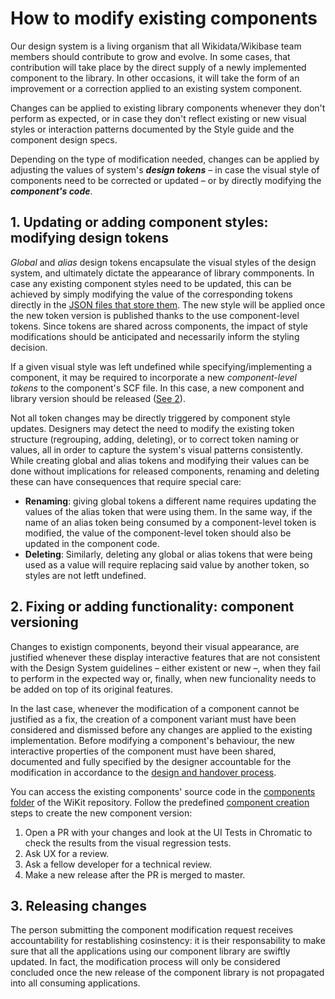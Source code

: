 
<Meta title="Documentation/How to modify existing components" />

# How to modify existing components

Our design system is a living organism that all Wikidata/Wikibase team members should contribute to grow and evolve. In some cases, that contribution will take place by the direct supply of a newly implemented component to the library. In other occasions, it will take the form of an improvement or a correction applied to an existing system component. 

Changes can be applied to existing library components whenever they don't perform as expected, or in case they don't reflect existing or new visual styles or interaction patterns documented by the Style guide and the component design specs.

Depending on the type of modification needed, changes can be applied by adjusting the values of system's ***design tokens*** – in case the visual style of components need to be corrected or updated – or by directly modifying the ***component's code***. 

## 1. Updating or adding component styles: modifying design tokens

_Global_ and _alias_ design tokens encapsulate the visual styles of the design system, and ultimately dictate the appearance of library commponents. In case any existing component styles need to be updated, this can be achieved by simply modifying the value of the corresponding tokens directly in the [JSON files that store them](https://github.com/wmde/wikit/tree/master/tokens/properties). The new style will be applied once the new token version is published thanks to the use component-level tokens. Since tokens are shared across components, the impact of style modifications should be anticipated and necessarily inform the styling decision.

If a given visual style was left undefined while specifying/implementing a component, it may be required to incorporate a new _component-level tokens_ to the component's SCF file. In this case, a new component and library version should be released ([See 2](#2-fixing-or-adding-functionality-component-versioning)).

Not all token changes may be directly triggered by component style updates. Designers may detect the need to modify the existing token structure (regrouping, adding, deleting), or to correct token naming or values, all in order to capture the system's visual patterns consistently. 
While creating global and alias tokens and modifying their values can be done without implications for released components, renaming and deleting these can have consequences that require special care:

- **Renaming**: giving global tokens a different name requires updating the values of the alias token that were using them. In the same way, if the name of an alias token being consumed by a component-level token is modified, the value of the component-level token should also be updated in the component code.
- **Deleting**: Similarly, deleting any global or alias tokens that were being used as a value will require replacing said value by another token, so styles are not letft undefined.


## 2. Fixing or adding functionality: component versioning

Changes to existign components, beyond their visual appearance, are justified whenever these display interactive features that are not consistent with the Design System guidelines – either existent or new –, when they fail to perform in the expected way or, finally, when new funcionality needs to be added on top of its original features. 

In the last case, whenever the modification of a component cannot be justified as a fix, the creation of a component variant must have been considered and dismissed before any changes are applied to the existing implementation. Before modifying a component's behaviour, the new interactive properties of the component must have been shared, documented and fully specified by the designer accountable for the modification in accordance to the [design and handover process](/?path=/story/documentation-how-to-create-reusable-components-designing-components--page#3-design-handover).

You can access the existing components' source code in the [components folder](https://github.com/wmde/wikit/tree/master/vue-components/src) of the WiKit repository. Follow the predefined [component creation](https://wmde.github.io/wikit/?path=/story/documentation-how-to-create-reusable-components-developing-components--page) steps to create the new component version:

1. Open a PR with your changes and look at the UI Tests in Chromatic to check the results from the visual regression tests.
2. Ask UX for a review.
3. Ask a fellow developer for a technical review.
4. Make a new release after the PR is merged to master.


## 3. Releasing changes

The person submitting the component modification request receives accountability for restablishing cosinstency: it is their responsability to make sure that all the applications using our component library are swiftly updated. In fact, the modification process will only be considered concluded once the new release of the component library is not propagated into all consuming applications.
